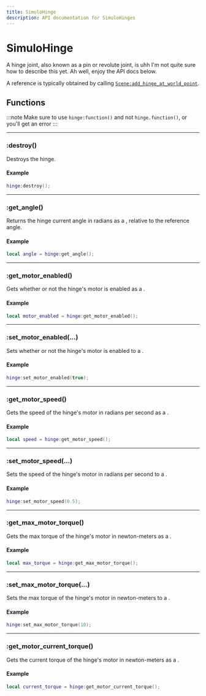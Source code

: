 ```yaml
---
title: SimuloHinge
description: API documentation for SimuloHinges
---
```


# SimuloHinge

A hinge joint, also known as a pin or revolute joint, is uhh I'm not quite sure how to describe this yet. Ah well, enjoy the API docs below.

A <Type name="hinge" /> reference is typically obtained by calling [`Scene:add_hinge_at_world_point`](/api/scene/#sceneadd_hinge_at_world_point).

## Functions

:::note
Make sure to use `hinge:function()` and not `hinge.function()`, or you'll get an error
:::

---

### \:destroy()

Destroys the hinge.

#### Example

```lua
hinge:destroy();
```

---

### \:get_angle()

Returns the hinge current angle in radians as a <Type name="number" />, relative to the reference angle.

#### Example

```lua
local angle = hinge:get_angle();
```

---

### \:get_motor_enabled()

Gets whether or not the hinge's motor is enabled as a <Type name="boolean" />.

#### Example

```lua
local motor_enabled = hinge:get_motor_enabled();
```

---

### \:set_motor_enabled(...)

Sets whether or not the hinge's motor is enabled to a <Type name="boolean" />.

#### Example

```lua
hinge:set_motor_enabled(true);
```

---

### \:get_motor_speed()

Gets the speed of the hinge's motor in radians per second as a <Type name="number" />.

#### Example

```lua
local speed = hinge:get_motor_speed();
```

---

### \:set_motor_speed(...)

Sets the speed of the hinge's motor in radians per second to a <Type name="number" />.

#### Example

```lua
hinge:set_motor_speed(0.5);
```

---

### \:get_max_motor_torque()

Gets the max torque of the hinge's motor in newton-meters as a <Type name="number" />.

#### Example

```lua
local max_torque = hinge:get_max_motor_torque();
```

---

### \:set_max_motor_torque(...)

Sets the max torque of the hinge's motor in newton-meters to a <Type name="number" />.

#### Example

```lua
hinge:set_max_motor_torque(10);
```

---

### \:get_motor_current_torque()

Gets the current torque of the hinge's motor in newton-meters as a <Type name="number" />.

#### Example

```lua
local current_torque = hinge:get_motor_current_torque();
```